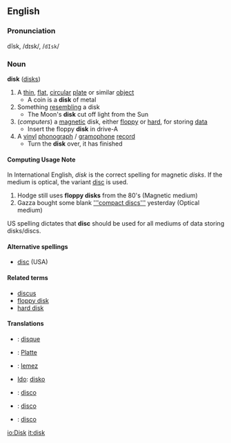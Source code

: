 ==English==
===Pronunciation===
dĭsk, /dɪsk/, /<tt>dIsk</tt>/

===Noun===
'''disk''' ([[disks]])
#A [[thin]], [[flat]], [[circular]] [[plate]] or similar [[object]]
#* A coin is a '''disk''' of metal
#Something [[resembling]] a disk
#* The Moon's '''disk''' cut off light from the Sun
#(''computers'') a [[magnetic]] disk, either [[floppy]] or [[hard]], for storing [[data]]
#* Insert the floppy '''disk''' in drive-A
#A [[vinyl]] [[phonograph]] / [[gramophone]] [[record]]
#* Turn the '''disk''' over, it has finished

====Computing Usage Note====
In International English, ''disk'' is the correct spelling for magnetic ''disks''. If the medium is optical, the variant [[disc]] is used.

#Hodge still uses '''floppy disks''' from the 80's (Magnetic medium)
#Gazza bought some blank [['''compact discs''']] yesterday (Optical medium)

US spelling dictates that '''disc''' should be used for all mediums of data storing disks/discs.

====Alternative spellings====
*[[disc]] (USA)

====Related terms====
*[[discus]]
*[[floppy disk]]
*[[hard disk]]

====Translations====
*{{fr}}: [[disque]]
*{{de}}: [[Platte]]
*{{hu}}: [[lemez]]
*[[Ido]]: [[disko]]
*{{it}}: [[disco]]
*{{pt}}: [[disco]]
*{{es}}: [[disco]]

[[io:Disk]]
[[it:disk]]
